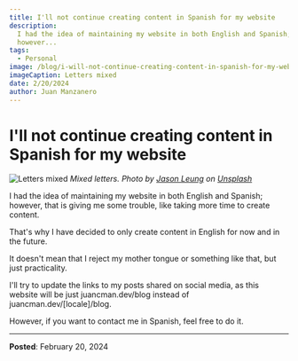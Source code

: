 ```yaml
---
title: I'll not continue creating content in Spanish for my website
description:
  I had the idea of maintaining my website in both English and Spanish;
  however...
tags:
  - Personal
image: /blog/i-will-not-continue-creating-content-in-spanish-for-my-website/banner.jpg
imageCaption: Letters mixed
date: 2/20/2024
author: Juan Manzanero
---
```


# I'll not continue creating content in Spanish for my website

![Letters mixed](/blog/i-will-not-continue-creating-content-in-spanish-for-my-website/banner.jpg)
_Mixed letters. Photo by
[Jason Leung](https://unsplash.com/@ninjason?utm_content=creditCopyText&utm_medium=referral&utm_source=unsplash)
on
[Unsplash](https://unsplash.com/photos/red-alphabet-decors-0sBTrm726C8?utm_content=creditCopyText&utm_medium=referral&utm_source=unsplash)_

I had the idea of maintaining my website in both English and Spanish; however,
that is giving me some trouble, like taking more time to create content.

That's why I have decided to only create content in English for now and in the
future.

It doesn't mean that I reject my mother tongue or something like that, but just
practicality.

I'll try to update the links to my posts shared on social media, as this website
will be just juancman.dev/blog instead of juancman.dev/[locale]/blog.

However, if you want to contact me in Spanish, feel free to do it.

---

**Posted**: February 20, 2024
